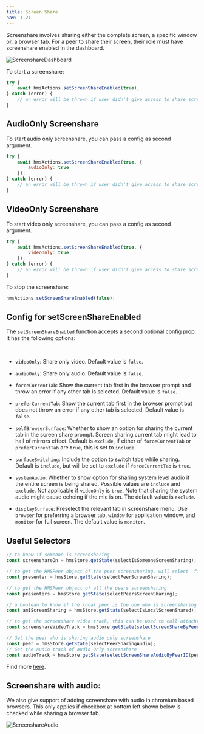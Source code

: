 ```yaml
---
title: Screen Share
nav: 1.21
---
```


Screenshare involves sharing either the complete screen, a specific window or, a browser tab.
For a peer to share their screen, their role must have screenshare enabled in the dashboard.

![ScreenshareDashboard](/docs/v2/screenshare-dashboard.png)

To start a screenshare:

```js
try {
    await hmsActions.setScreenShareEnabled(true);
} catch (error) {
    // an error will be thrown if user didn't give access to share screen
}
```

## AudioOnly Screenshare

To start audio only screenshare, you can pass a config as second argument.

```js
try {
    await hmsActions.setScreenShareEnabled(true, {
        audioOnly: true
    });
} catch (error) {
    // an error will be thrown if user didn't give access to share screen
}
```

## VideoOnly Screenshare

To start video only screenshare, you can pass a config as second argument.

```js
try {
    await hmsActions.setScreenShareEnabled(true, {
        videoOnly: true
    });
} catch (error) {
    // an error will be thrown if user didn't give access to share screen
}
```

To stop the screenshare:

```js
hmsActions.setScreenShareEnabled(false);
```

## Config for setScreenShareEnabled

The `setScreenShareEnabled` function accepts a second optional config prop. It has the following options:

<br />

-   `videoOnly`: Share only video. Default value is `false`.
-   `audioOnly`: Share only audio. Default value is `false`.
-   `forceCurrentTab`: Show the current tab first in the browser prompt and throw an error if any other tab is selected. Default value is `false`.
-   `preferCurrentTab`: Show the current tab first in the browser prompt but does not throw an error if any other tab is selected. Default value is `false`.

-   `selfBrowserSurface`: Whether to show an option for sharing the current tab in the screen share prompt. Screen sharing current tab might lead to hall of mirrors effect.
    Default is `exclude`, if either of `forceCurrentTab` or `preferCurrentTab` are `true`, this is set to `include`.

-   `surfaceSwitching`: Include the option to switch tabs while sharing. Default is `include`, but will be set to `exclude` if `forceCurrentTab` is `true`.

-   `systemAudio`: Whether to show option for sharing system level audio if the entire screen
    is being shared. Possible values are `include` and `exclude`. Not applicable if `videoOnly` is `true`. Note that sharing the system audio might cause echoing if the mic is on. The default value is `exclude`.

-   `displaySurface`: Preselect the relevant tab in screenshare menu. Use `browser` for preferring a browser tab, `window` for application window, and `monitor` for full screen. The default value is `monitor`.

## Useful Selectors

```js
// to know if someone is screensharing
const screenshareOn = hmsStore.getState(selectIsSomeoneScreenSharing);

// to get the HMSPeer object of the peer screensharing, will select  first if multiple screenshares
const presenter = hmsStore.getState(selectPeerScreenSharing);

// to get the HMSPeer object of all the peers screensharing
const presenters = hmsStore.getState(selectPeersScreenSharing);

// a boolean to know if the local peer is the one who is screensharing
const amIScreenSharing = hmsStore.getState(selectIsLocalScreenShared);

// to get the screenshare video track, this can be used to call attachVideo for rendering
const screenshareVideoTrack = hmsStore.getState(selectScreenShareByPeerID(presenter.id));

// Get the peer who is sharing audio only screenshare
const peer = hmsStore.getState(selectPeerSharingAudio);
// Get the audio track of audio Only screenshare
const audioTrack = hmsStore.getState(selectScreenShareAudioByPeerID(peer?.id));
```

Find more [here](/api-reference/javascript/v2/home/content#functions).

## Screenshare with audio:

We also give support of adding screenshare with audio in chromium based browsers. This only applies if checkbox at bottom left
shown below is checked while sharing a browser tab.

![ScreenshareAudio](/docs/v2/screenshare-audio.png)
